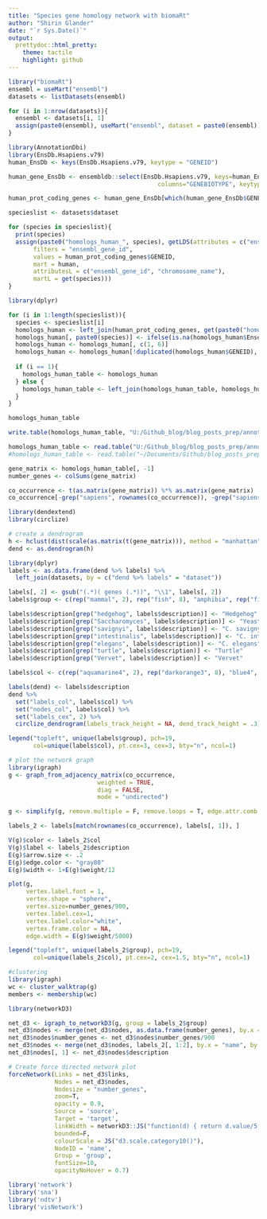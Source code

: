 ```yaml
---
title: "Species gene homology network with biomaRt"
author: "Shirin Glander"
date: "`r Sys.Date()`"
output:
  prettydoc::html_pretty:
    theme: tactile
    highlight: github
---
```


```r
library("biomaRt")
ensembl = useMart("ensembl")
datasets <- listDatasets(ensembl)
```

```r
for (i in 1:nrow(datasets)){
  ensembl <- datasets[i, 1]
  assign(paste0(ensembl), useMart("ensembl", dataset = paste0(ensembl)))
}
```

```r
library(AnnotationDbi)
library(EnsDb.Hsapiens.v79)
human_EnsDb <- keys(EnsDb.Hsapiens.v79, keytype = "GENEID")

human_gene_EnsDb <- ensembldb::select(EnsDb.Hsapiens.v79, keys=human_EnsDb, 
                                          columns="GENEBIOTYPE", keytype="GENEID")

human_prot_coding_genes <- human_gene_EnsDb[which(human_gene_EnsDb$GENEBIOTYPE == "protein_coding"), ]
```


```r
specieslist <- datasets$dataset

for (species in specieslist){
  print(species)
  assign(paste0("homologs_human_", species), getLDS(attributes = c("ensembl_gene_id", "chromosome_name"), 
       filters = "ensembl_gene_id", 
       values = human_prot_coding_genes$GENEID, 
       mart = human, 
       attributesL = c("ensembl_gene_id", "chromosome_name"), 
       martL = get(species)))
}
```

```r
library(dplyr)

for (i in 1:length(specieslist)){
  species <- specieslist[i]
  homologs_human <- left_join(human_prot_coding_genes, get(paste0("homologs_human_", species)), by = c("GENEID" = "Ensembl.Gene.ID"))
  homologs_human[, paste0(species)] <- ifelse(is.na(homologs_human$Ensembl.Gene.ID.1), 0, 1)
  homologs_human <- homologs_human[, c(1, 6)]
  homologs_human <- homologs_human[!duplicated(homologs_human$GENEID), ]
  
  if (i == 1){
    homologs_human_table <- homologs_human
  } else {
    homologs_human_table <- left_join(homologs_human_table, homologs_human, by = "GENEID")
  }
}

homologs_human_table
```

```r
write.table(homologs_human_table, "U:/Github_blog/blog_posts_prep/annotationdbi/homologs_human_table.txt", row.names = FALSE, col.names = TRUE, sep = "\t")
```


```r
homologs_human_table <- read.table("U:/Github_blog/blog_posts_prep/annotationdbi/homologs_human_table.txt", header = TRUE, sep = "\t")
#homologs_human_table <- read.table("~/Documents/Github/blog_posts_prep/annotationdbi/homologs_human_table.txt", header = TRUE, sep = "\t")
```

```r
gene_matrix <- homologs_human_table[, -1]
number_genes <- colSums(gene_matrix)

co_occurrence <- t(as.matrix(gene_matrix)) %*% as.matrix(gene_matrix)
co_occurrence[-grep("sapiens", rownames(co_occurrence)), -grep("sapiens", colnames(co_occurrence))] <- 0
```

```r
library(dendextend)
library(circlize)

# create a dendrogram
h <- hclust(dist(scale(as.matrix(t(gene_matrix))), method = "manhattan"))
dend <- as.dendrogram(h)

library(dplyr)
labels <- as.data.frame(dend %>% labels) %>%
  left_join(datasets, by = c("dend %>% labels" = "dataset"))

labels[, 2] <- gsub("(.*)( genes (.*))", "\\1", labels[, 2])
labels$group <- c(rep("mammal", 2), rep("fish", 8), "amphibia", rep("fish", 4), rep("bird", 5), rep("reptile", 2), rep("mammal", 41), "fungus", "lamprey", rep("seasquirt", 2), "nematode", "insect")

labels$description[grep("hedgehog", labels$description)] <- "Hedgehog"
labels$description[grep("Saccharomyces", labels$description)] <- "Yeast"
labels$description[grep("savignyi", labels$description)] <- "C. savignyi"
labels$description[grep("intestinalis", labels$description)] <- "C. intestinalis"
labels$description[grep("elegans", labels$description)] <- "C. elegans"
labels$description[grep("turtle", labels$description)] <- "Turtle"
labels$description[grep("Vervet", labels$description)] <- "Vervet"
```

```r
labels$col <- c(rep("aquamarine4", 2), rep("darkorange3", 8), "blue4", rep("darkorange3", 4), rep("darkred", 5), rep("darkmagenta", 2), rep("aquamarine4", 41), "darkslateblue", "deepskyblue1", rep("deeppink3", 2), "forestgreen", "brown3")
```

```r
labels(dend) <- labels$description
dend %>% 
  set("labels_col", labels$col) %>% 
  set("nodes_col", labels$col) %>% 
  set("labels_cex", 2) %>% 
  circlize_dendrogram(labels_track_height = NA, dend_track_height = .3) 

legend("topleft", unique(labels$group), pch=19,
       col=unique(labels$col), pt.cex=3, cex=3, bty="n", ncol=1)
```

```r
# plot the network graph
library(igraph)
g <- graph_from_adjacency_matrix(co_occurrence,
                         weighted = TRUE,
                         diag = FALSE,
                         mode = "undirected")

g <- simplify(g, remove.multiple = F, remove.loops = T, edge.attr.comb = c(weight = "sum", type = "ignore"))

labels_2 <- labels[match(rownames(co_occurrence), labels[, 1]), ]

V(g)$color <- labels_2$col
V(g)$label <- labels_2$description
E(g)$arrow.size <- .2
E(g)$edge.color <- "gray80"
E(g)$width <- 1+E(g)$weight/12
```

```r
plot(g,
     vertex.label.font = 1,
     vertex.shape = "sphere",
     vertex.size=number_genes/900,
     vertex.label.cex=1,
     vertex.label.color="white",
     vertex.frame.color = NA,
     edge.width = E(g)$weight/5000)

legend("topleft", unique(labels_2$group), pch=19,
       col=unique(labels_2$col), pt.cex=2, cex=1.5, bty="n", ncol=1)
```



```r
#clustering
library(igraph)
wc <- cluster_walktrap(g)
members <- membership(wc)

library(networkD3)

net_d3 <- igraph_to_networkD3(g, group = labels_2$group)
net_d3$nodes <- merge(net_d3$nodes, as.data.frame(number_genes), by.x = "name", by.y = "row.names")
net_d3$nodes$number_genes <- net_d3$nodes$number_genes/900
net_d3$nodes <- merge(net_d3$nodes, labels_2[, 1:2], by.x = "name", by.y = "dend %>% labels")
net_d3$nodes[, 1] <- net_d3$nodes$description

# Create force directed network plot
forceNetwork(Links = net_d3$links, 
             Nodes = net_d3$nodes,
             Nodesize = "number_genes",
             zoom=T, 
             opacity = 0.9,
             Source = 'source', 
             Target = 'target',
             linkWidth = networkD3::JS("function(d) { return d.value/5; }"),
             bounded=F, 
             colourScale = JS("d3.scale.category10()"),
             NodeID = 'name', 
             Group = 'group', 
             fontSize=10, 
             opacityNoHover = 0.7)
```

```r
library('network') 
library('sna')
library('ndtv')
library('visNetwork')
```


